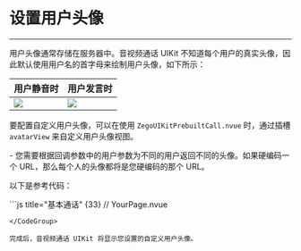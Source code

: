 # 设置用户头像

- - -

用户头像通常存储在服务器中。音视频通话 UIKit 不知道每个用户的真实头像，因此默认使用用户名的首字母来绘制用户头像，如下所示：

| 用户静音时 | 用户发言时 |
| -- | -- |
| <Frame width="128" height="auto" caption=""><img src="https://storage.zego.im/sdk-doc/Pics/ZegoUIKit/Flutter/_default_avatar_nowave.jpg" /></Frame> | <Frame width="128" height="auto" caption=""><img src="https://storage.zego.im/sdk-doc/Pics/ZegoUIKit/Flutter/_default_avatar.jpg" /></Frame> |

要配置自定义用户头像，可以在使用 `ZegoUIKitPrebuiltCall.nvue` 时，通过插槽 `avatarView` 来自定义用户头像视图。

<Note title="说明">
- 您需要根据回调参数中的用户参数为不同的用户返回不同的头像。如果硬编码一个 URL，那么每个人的头像都将是您硬编码的那个 URL。
</Note>

以下是参考代码：

<CodeGroup>
```js title="基本通话" {33}
// YourPage.nvue
<template>
    <ZegoUIKitPrebuiltCall :appID="appID" :callID="callID" :appSign="appSign" :userID="userID" :userName="userName"
        :config="config">
        <template #avatarView="{ userInfo }">
            <image mode="aspectFit" :style="{ width: 130, height: 130, borderRadius: 65 }"
                :src="getAvatar(userInfo)" />
        </template>
    </ZegoUIKitPrebuiltCall>
</template>
<script lang="ts" setup>
import { ref } from "vue"
import keyCenter from "@/pages/KeyCenter";
import ZegoUIKitPrebuiltCall from "@/uni_modules/zego-PrebuiltCall/components/ZegoUIKitPrebuiltCall.nvue"
import { ZegoUIKitPrebuiltCallConfig } from "@/uni_modules/zego-PrebuiltCall"
import AvatarImg from '@/static/avatar/avatar-01.jpeg'

const appID = ref(keyCenter.getAppID());
const appSign = ref(keyCenter.getAppSign());
const userID = ref(keyCenter.getUserID());
const userName = ref(keyCenter.getUserID() + '_Nick');
const callID = ref(keyCenter.getCallID());
const config: ZegoUIKitPrebuiltCallConfig = {
    ...ZegoUIKitPrebuiltCallConfig.oneOnOneVideoCall(),
    onHangUp: () => {
        // 挂断后返回上一页
        uni.navigateBack()
    },
};

// 根据 userInfo.userID 判断应该返回的头像地址, 这里简单处理
function getAvatar(userInfo) {
    return AvatarImg
}
</script>
```
</CodeGroup>

完成后，音视频通话 UIKit 将显示您设置的自定义用户头像。
